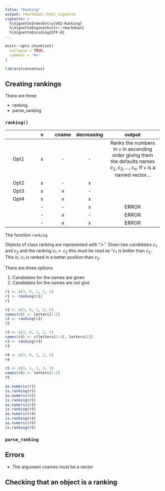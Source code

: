 ```yaml
---
title: "Ranking"
output: rmarkdown::html_vignette
vignette: >
  %\VignetteIndexEntry{V02-Ranking}
  %\VignetteEngine{knitr::rmarkdown}
  %\VignetteEncoding{UTF-8}
---
```


```r
knitr::opts_chunk$set(
  collapse = TRUE,
  comment = "#>"
)
```

```r
library(consensus)
```

## Creating rankings

There are three

- ranking
- parse_ranking

### `ranking()`

|   | v | cname | decreasing | output |
|:---:|:--:|:--:|:--:|:--------:|
| Opt1 | x | -     | -          |  Ranks the numbers in `v` in ascending order giving them the defaults names $c_1, c_2, ..., c_n$. If `v` is a named vector...     |
| Opt2 | x | -     | x          |        |
| Opt3 | x | x     | -          |        |
| Opt4 | x | x     | x          |        |
|   | - | -     | x          | ERROR |
|   | - | x     | -          | ERROR |
|   | - | x     | x          | ERROR |


The function `ranking`

Objects of class ranking are represented with "≻". Given two candidates $c_1$ and
$c_2$ and the ranking $c_1 \succ c_2$ this must be read as "$c_1$ is better than $c_2$.
This is, $c_1$ is ranked in a better position than $c_2$.

There are three options

1. Candidates for the names are given
2. Candidates for the names are not give

```r
r1 <- c(3, 8, 1, 2, 5)
r1 <- ranking(r1)
r1
```

```r
r2 <- c(3, 8, 1, 2, 5)
names(r2) <- letters[1:5]
r2 <- ranking(r2)
r2
```

```r
r3 <- c(3, 8, 1, 2, 5)
names(r3) <- c(letters[1:4], letters[1])
r3 <- ranking(r3)
r3
```

```r
r4 <- c(3, 8, 1, 2, 5)
r4
```

```r
r5 <- c(3, 1, 1, 3, 3)
names(r5) <- letters[1:5]
r5
```

```r
as.numeric(r1)
is.ranking(r1)
as.numeric(r2)
is.ranking(r2)
as.numeric(r3)
is.ranking(r3)
as.numeric(r4)
is.ranking(r4)
as.numeric(r5)
is.ranking(r5)
```

### `parse_ranking`
## Errors

- The argument cnames must be a vector

## Checking that an object is a ranking

